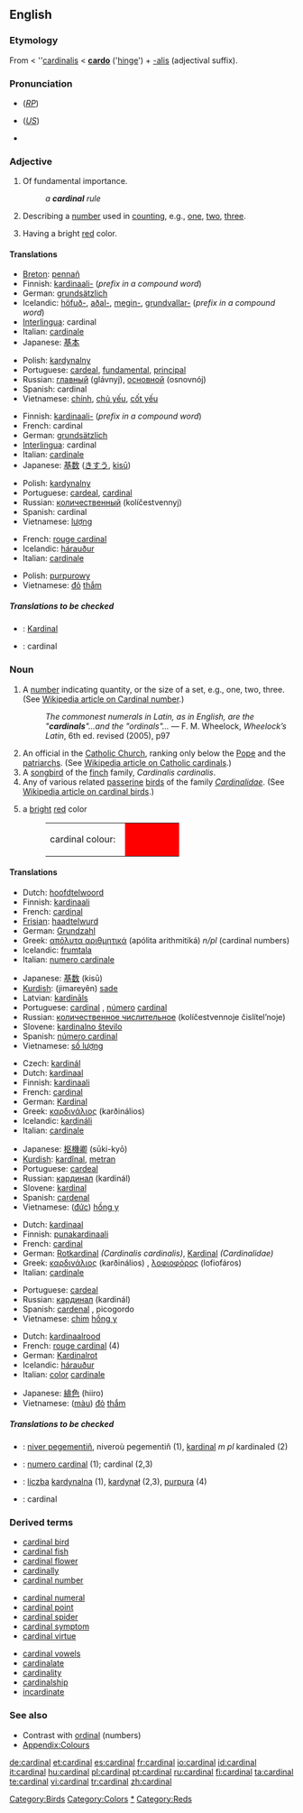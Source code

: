 {{see|Cardinal}}
{{was wotd|2006|June|11}}
==English==
{{wikipedia}}

===Etymology===
From {{ME.}} < {{L.}} ''[[cardinalis]] < '''[[cardo]]''' ('[[hinge]]') + [[-alis]] (adjectival suffix).

===Pronunciation===
*{{IPA|/ˈkɑːdɪnəl/}} (''[[RP]]'')
*{{IPA|/ˈkɑɹdɪnəl/}} (''[[General American|US]]'')
*{{audio|en-us-cardinal.ogg|Audio (US)}}

===Adjective===
{{en-adj}}

# Of fundamental importance.
#: ''a '''cardinal''' rule''
# Describing a [[number]] used in [[count]]ing, e.g., [[one]], [[two]], [[three]].
# {{colour}} Having a bright [[red]] color.

====Translations====
{{trans-top|of fundamental importance}}
*[[Breton]]: [[pennañ]]
*Finnish: [[kardinaali-]] (''prefix in a compound word'')
*German: [[grundsätzlich]]
*Icelandic: [[höfuð-]], [[aðal-]], [[megin-]], [[grundvallar-]] (''prefix in a compound word'')
*[[Interlingua]]: cardinal
*Italian: [[cardinale]]
*Japanese: [[基本]]
{{trans-mid}}
*Polish: [[kardynalny]] {{m}}
*Portuguese: [[cardeal]], [[fundamental]], [[principal]]
*Russian: [[главный]] (glávnyj), [[основной]] (osnovnój)
*Spanish: cardinal
*Vietnamese: [[chính]], [[chủ yếu]], [[cốt yếu]]
{{trans-bottom}}

{{trans-top|describing a number that indicates quantity}}
*Finnish: [[kardinaali-]] (''prefix in a compound word'')
*French: cardinal
*German: [[grundsätzlich]]
*[[Interlingua]]: cardinal
*Italian: [[cardinale]]
*Japanese: [[基数]] ([[きすう]], [[kisū]])
{{trans-mid}}
*Polish: [[kardynalny]] {{m}}
*Portuguese: [[cardeal]], [[#Portuguese|cardinal]]
*Russian: [[количественный]] (kolíčestvennyj)
*Spanish: cardinal
*Vietnamese: [[lượng]]
{{trans-bottom}}

{{trans-top|having a bright red color}}
*French: [[rouge cardinal]]
*Icelandic: [[hárauður]]
*Italian: [[cardinale]]
{{trans-mid}}
*Polish: [[purpurowy]] {{m}}
*Vietnamese: [[đỏ]] [[thắm]]
{{trans-bottom}}

=====Translations to be checked=====
{{checktrans}}
*{{ttbc|Indonesian}}: [[Kardinal]]
*{{ttbc|Romanian}}: cardinal

===Noun===
{{en-noun}}

# A [[number]] indicating quantity, or the size of a set, e.g., one, two, three. (See [[w:Cardinal_number|Wikipedia article on Cardinal number]].)
#: ''The commonest numerals in Latin, as in English, are the "'''cardinals'''"...and the "ordinals"...'' — F. M. Wheelock, ''Wheelock’s Latin'', 6th ed. revised (2005), p97
# An official in the [[w:Catholicism|Catholic Church]], ranking only below the [[w:Pope|Pope]] and the [[patriarch]]s. (See [[w:Cardinal_(Catholicism)|Wikipedia article on Catholic cardinals]].)
# A [[songbird]] of the [[finch]] family, ''Cardinalis cardinalis''.
# Any of various related [[passerine]] [[bird]]s of the family ''[[Cardinalidae]]''. (See [[w:Cardinal_(bird)|Wikipedia article on cardinal birds]].)
# {{colour}} a [[bright]] [[red]] color
#:<table><tr><td>cardinal colour: &nbsp;</td><td bgcolor="#FF0000" width="80">&nbsp; </td></tr></table>

====Translations====
{{trans-top|number}}
*Dutch: [[hoofdtelwoord]] {{n}}
*Finnish: [[kardinaali]]
*French: [[cardinal]]
*[[Frisian]]: [[haadtelwurd]]
*German: [[Grundzahl]] {{f}}
*Greek: [[απόλυτα αριθμητικά]] (apólita arithmitiká) ''n/pl'' (cardinal numbers)
*Icelandic: [[frumtala]] {{f}}
*Italian: [[numero cardinale]] {{m}}
{{trans-mid}}
*Japanese: [[基数]] (kisū)
*[[Kurdish]]: (jimareyên) [[sade]]
*Latvian: [[kardināls]]
*Portuguese: [[cardinal]] {{m}}, [[número]] [[cardinal]] {{m}}
*Russian: [[количественное числительное]] (kolíčestvennoje čislítel’noje) {{n}}
*Slovene: [[kardinalno število]] {{n}}
*Spanish: [[número cardinal]] {{m}}
*Vietnamese: [[số lượng]]
{{trans-bottom}}

{{trans-top|official in Catholic Church}}
*Czech: [[kardinál]] {{m}}
*Dutch: [[kardinaal]] {{m}}
*Finnish: [[kardinaali]]
*French: [[cardinal]] {{m}}
*German: [[Kardinal]] {{m}}
*Greek: [[καρδινάλιος]] (karðinálios) {{m}}
*Icelandic: [[kardináli]] {{m}}
*Italian: [[cardinale]] {{m}}
{{trans-mid}}
*Japanese: [[枢機卿]] (sūki-kyō)
*[[Kurdish]]: [[kardînal]], [[metran]]
*Portuguese: [[cardeal]] {{m}}
*Russian: [[кардинал]] (kardinál) {{m}}
*Slovene: [[kardinal]] {{m}}
*Spanish: [[cardenal]] {{m}}
*Vietnamese: ([[đức]]) [[hồng y]]
{{trans-bottom}}

{{trans-top|bird}}
*Dutch: [[kardinaal]] {{m}}
*Finnish: [[punakardinaali]]
*French: [[cardinal]] {{m}}
*German: [[Rotkardinal]] {{m}} ''(Cardinalis cardinalis)'', [[Kardinal]] {{m}} ''(Cardinalidae)''
*Greek: [[καρδινάλιος]] (karðinálios) {{m}}, [[λοφιοφόρος]] (lofiofáros) {{m}}
*Italian: [[cardinale]] {{m}}
{{trans-mid}}
*Portuguese: [[cardeal]] {{m}}
*Russian: [[кардинал]] (kardinál) {{m}}
*Spanish: [[cardenal]] {{m}}, picogordo {{m}}
*Vietnamese: [[chim]] [[hồng y]]
{{trans-bottom}}

{{trans-top|colour}}
*Dutch: [[kardinaalrood]] {{n}}
*French: [[rouge cardinal]] (4)
*German: [[Kardinalrot]] {{n}}
*Icelandic: [[hárauður]] {{m}}
*Italian: [[color]] [[cardinale]] {{m}}
{{trans-mid}}
*Japanese: [[緋色]] (hiiro)
*Vietnamese: ([[màu]]) [[đỏ]] [[thắm]]
{{trans-bottom}}

=====Translations to be checked=====
{{checktrans}}
<!--Remove this section once all of the translations below have been moved into the tables above.-->
*{{ttbc|Breton}}: [[niver pegementiñ]], niveroù pegementiñ {{p}} (1), [[kardinal]] ''m pl'' kardinaled (2)
*{{ttbc|Interlingua}}: [[numero cardinal]] (1); cardinal (2,3)
*{{ttbc|Polish}}: [[liczba]] [[kardynalna]] {{f}} (1), [[kardynał]] {{m}} (2,3), [[purpura]] {{f}} (4)
*{{ttbc|Romanian}}: cardinal

===Derived terms===
{{top3}}
*[[cardinal bird]]
*[[cardinal fish]]
*[[cardinal flower]]
*[[cardinally]]
*[[cardinal number]]
{{mid3}}
*[[cardinal numeral]]
*[[cardinal point]]
*[[cardinal spider]]
*[[cardinal symptom]]
*[[cardinal virtue]]
{{mid3}}
*[[cardinal vowels]]
*[[cardinalate]]
*[[cardinality]]
*[[cardinalship]]
*[[incardinate]]
{{bottom}}

===See also===
*Contrast with [[ordinal]] (numbers)
*[[Wiktionary_Appendix:Colours|Appendix:Colours]]

[[Category:Birds]]
[[Category:Colors]]
[[Category:Numbers|*]]
[[Category:Reds]]

[[de:cardinal]]
[[et:cardinal]]
[[es:cardinal]]
[[fr:cardinal]]
[[io:cardinal]]
[[id:cardinal]]
[[it:cardinal]]
[[hu:cardinal]]
[[pl:cardinal]]
[[pt:cardinal]]
[[ru:cardinal]]
[[fi:cardinal]]
[[ta:cardinal]]
[[te:cardinal]]
[[vi:cardinal]]
[[tr:cardinal]]
[[zh:cardinal]]